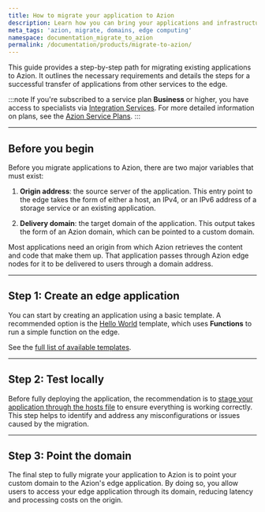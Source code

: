 ```yaml
---
title: How to migrate your application to Azion
description: Learn how you can bring your applications and infrastructure to Azion.
meta_tags: 'azion, migrate, domains, edge computing'
namespace: documentation_migrate_to_azion
permalink: /documentation/products/migrate-to-azion/
---
```


This guide provides a step-by-step path for migrating existing applications to Azion. It outlines the necessary requirements and details the steps for a successful transfer of applications from other services to the edge.

:::note
If you're subscribed to a service plan **Business** or higher, you have access to specialists via [Integration Services](/en/documentation/services/integration-services/). For more detailed information on plans, see the [Azion Service Plans](https://www.azion.com/en/professional-services/).
:::

---

## Before you begin

Before you migrate applications to Azion, there are two major variables that must exist:

1. **Origin address**: the source server of the application. This entry point to the edge takes the form of either a host, an IPv4, or an IPv6 address of a storage service or an existing application.
  <LinkButton link="/en/documentation/products/build/edge-application/origins/" label="Go to Origins reference" severity="secondary" target="_blank" />

2. **Delivery domain**: the target domain of the application. This output takes the form of an Azion domain, which can be pointed to a custom domain. 
  <LinkButton link="/en/documentation/products/edge-application/domains/" label="Go to Domains reference" severity="secondary" target="_blank" />

Most applications need an origin from which Azion retrieves the content and code that make them up. That application passes through Azion edge nodes for it to be delivered to users through a domain address.

<LinkButton link="/en/documentation/products/guides/build/overview/" label="Go to Edge Application overview" severity="secondary" target="_blank" />

---

## Step 1: Create an edge application 

You can start by creating an application using a basic template. A recommended option is the [Hello World](/en/documentation/products/guides/hello-world-template/) template, which uses **Functions** to run a simple function on the edge.

<LinkButton link="/en/documentation/products/marketplace/templates-and-integrations-overview/" label="Go to Templates reference" severity="secondary" target="_blank" />

See the [full list of available templates](/en/documentation/products/guides/#azion-templates).

---

## Step 2: Test locally 

Before fully deploying the application, the recommendation is to [stage your application through the hosts file](/en/documentation/products/guides/stage-edge-application-through-hosts-file/) to ensure everything is working correctly. This step helps to identify and address any misconfigurations or issues caused by the migration.

---

## Step 3: Point the domain 

The final step to fully migrate your application to Azion is to point your custom domain to the Azion's edge application. By doing so, you allow users to access your edge application through its domain, reducing latency and processing costs on the origin.

<LinkButton link="/en/documentation/products/guides/point-domain-to-azion/" label="How to point a domain to Azion" severity="secondary" />

